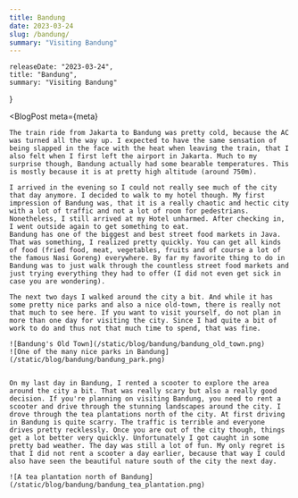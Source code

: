 ```yaml
---
title: Bandung
date: 2023-03-24
slug: /bandung/
summary: "Visiting Bandung"
---
```



    releaseDate: "2023-03-24",
    title: "Bandung",
    summary: "Visiting Bandung"
}

<BlogPost 
    meta={meta}
>

    The train ride from Jakarta to Bandung was pretty cold, because the AC was turned all the way up. I expected to have the same sensation of being slapped in the face with the heat when leaving the train, that I also felt when I first left the airport in Jakarta. Much to my surprise though, Bandung actually had some bearable temperatures. This is mostly because it is at pretty high altitude (around 750m).

    I arrived in the evening so I could not really see much of the city that day anymore. I decided to walk to my hotel though. My first impression of Bandung was, that it is a really chaotic and hectic city with a lot of traffic and not a lot of room for pedestrians. Nonetheless, I still arrived at my Hotel unharmed. After checking in, I went outside again to get something to eat.
    Bandung has one of the biggest and best street food markets in Java. That was something, I realized pretty quickly. You can get all kinds of food (fried food, meat, vegetables, fruits and of course a lot of the famous Nasi Goreng) everywhere. By far my favorite thing to do in Bandung was to just walk through the countless street food markets and just trying everything they had to offer (I did not even get sick in case you are wondering).

    The next two days I walked around the city a bit. And while it has some pretty nice parks and also a nice old-town, there is really not that much to see here. If you want to visit yourself, do not plan in more than one day for visiting the city. Since I had quite a bit of work to do and thus not that much time to spend, that was fine.

    ![Bandung's Old Town](/static/blog/bandung/bandung_old_town.png)
    ![One of the many nice parks in Bandung](/static/blog/bandung/bandung_park.png)


    On my last day in Bandung, I rented a scooter to explore the area around the city a bit. That was really scary but also a really good decision. If you're planning on visiting Bandung, you need to rent a scooter and drive through the stunning landscapes around the city. I drove through the tea plantations north of the city. At first driving in Bandung is quite scarry. The traffic is terrible and everyone drives pretty recklessly. Once you are out of the city though, things get a lot better very quickly. Unfortunately I got caught in some pretty bad weather. The day was still a lot of fun. My only regret is that I did not rent a scooter a day earlier, because that way I could also have seen the beautiful nature south of the city the next day.

    ![A tea plantation north of Bandung](/static/blog/bandung/bandung_tea_plantation.png)

</BlogPost>